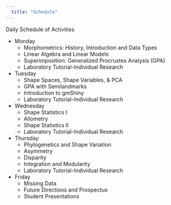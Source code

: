 ```yaml
---
  title: "Schedule"
---
```

Daily Schedule of Activities

* Monday
    + Morphometrics: History, Introduction and Data Types
    + Linear Algebra and Linear Models 
    + Superimposition: Generalized Procrustes Analysis (GPA)
    + Laboratory Tutorial-Individual Research
    
* Tuesday
    + Shape Spaces, Shape Variables, & PCA 
    + GPA with Semilandmarks
    + Introduction to gmShiny
    + Laboratory Tutorial-Individual Research
    
* Wednesday
    + Shape Statistics I
    + Allometry
    + Shape Statistics II
    + Laboratory Tutorial-Individual Research    

* Thursday
    + Phylogenetics and Shape Variation
    + Asymmetry
    + Disparity
    + Integration and Modularity 
    + Laboratory Tutorial-Individual Research
    
* Friday
    + Missing Data 
    + Future Directions and Prospectus
    + Student Presentations
    
    

